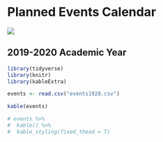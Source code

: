 # Planned Events Calendar {#timeline}

![](images\calendar.png)

## 2019-2020 Academic Year

```{r echo=FALSE, warning=FALSE, results='asis', message=FALSE}
library(tidyverse)
library(knitr)
library(kableExtra)

events <- read.csv("events1920.csv")

kable(events)

# events %>%
#  kable() %>%
#  kable_styling(fixed_thead = T)

```

